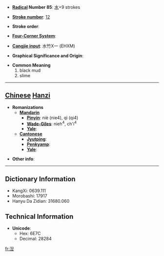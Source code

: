 * '''[[Wiktionary:Chinese radical index| Radical]] Number 85''': [[Wiktionary:Chinese radical index 水|水]]+9 strokes

* '''[[Wiktionary:Chinese total strokes index|Stroke number]]''': [[Wiktionary:Chinese total strokes index 12|12]]

* '''Stroke order''': 

* '''[[Wiktionary:Chinese four corner index|Four-Corner System]]''': 

* '''[[Wiktionary:Chinese Cangjie index|Cangjie input]]''': 水竹X一 (EHXM)

* '''Graphical Significance and Origin''': 

* '''Common Meaning'''
*#black mud
*# slime


----

== [[Chinese]] [[Hanzi]] ==

* '''Romanizations'''
** '''[[Mandarin]]'''
*** '''[[Pinyin]]''': niè (nie4), qì (qi4)
*** '''[[Wade-Giles]]''': nieh<sup>4</sup>, ch'i<sup>4</sup>
*** '''[[Yale]]''': 
** '''[[Cantonese]]'''
*** '''[[Jyutping]]''':
*** '''[[Penkyamp]]''': 
*** '''[[Yale]]''': 

* '''Other info''': 

----

== Dictionary Information ==

* KangXi: 0639.111
* Morobashi: 17917
* Hanyu Da Zidian: 31680.060

== Technical Information ==

* '''Unicode''':
** Hex: 6E7C
** Decimal: 28284

[[fr:湼]]